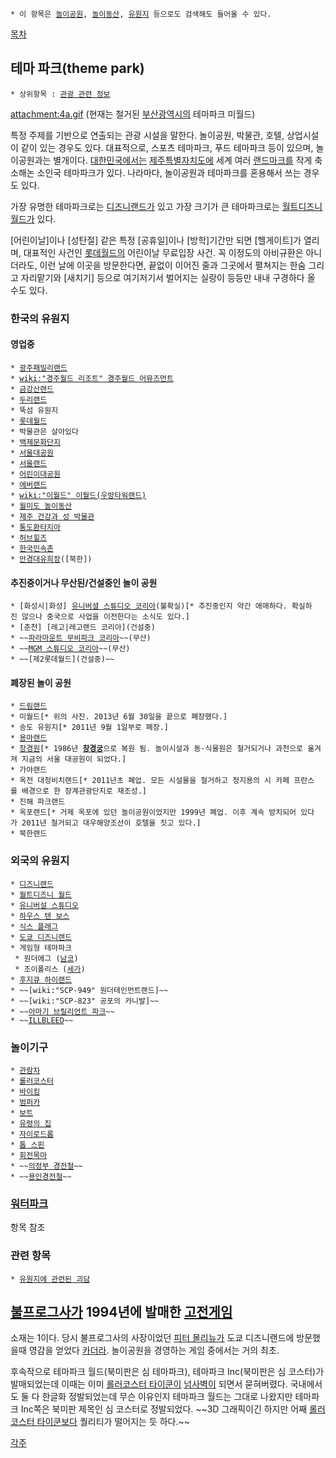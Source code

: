  * 이 항목은 [[놀이공원]], [[놀이동산]], [[유원지]] 등으로도 검색해도 들어올 수 있다.

[[목차]]
== 테마 파크(theme park) ==
 * 상위항목 : [[관광 관련 정보]]
 
attachment:4a.gif
(현재는 철거된 [[부산광역시]]의 테마파크 미월드)
 
특정 주제를 기반으로 연출되는 관광 시설을 말한다. 놀이공원, 박물관, 호텔, 상업시설이 같이 있는 경우도 있다. 대표적으로, 스포츠 테마파크, 푸드 테마파크 등이 있으며, 놀이공원과는 별개이다.
[[대한민국]]에서는 [[제주특별자치도]]에 세계 여러 [[랜드마크]]를 작게 축소해논 소인국 테마파크가 있다. 나라마다, 놀이공원과 테마파크를 혼용해서 쓰는 경우도 있다.

가장 유명한 테마파크로는 [[디즈니랜드]]가 있고 가장 크기가 큰 테마파크로는 [[월트디즈니 월드]]가 있다.

[어린이날]이나 [성탄절] 같은 특정 [공휴일]이나 [방학]기간만 되면 [헬게이트]가 열리며, 대표적인 사건인 [[롯데월드]]의 어린이날 무료입장 사건. 꼭 이정도의 아비규환은 아니더라도, 이런 날에 이곳을 방문한다면, 끝없이 이어진 줄과 그곳에서 펼쳐지는 한숨 그리고 자리맡기와 [새치기] 등으로 여기저기서 벌어지는 실랑이 등등만 내내 구경하다 올 수도 있다.

=== 한국의 유원지 ===
==== 영업중 ====
 * [[광주패밀리랜드]]
 * [[wiki:"경주월드 리조트" 경주월드 어뮤즈먼트]]
 * [[금강산랜드]]
 * [[두리랜드]]
 * 뚝섬 유원지
 * [[롯데월드]]
 * 박물관은 살아있다
 * [[백제문화단지]]
 * [[서울대공원]]
 * [[서울랜드]]
 * [[어린이대공원]]
 * [[에버랜드]]
 * [[wiki:"이월드" 이월드(우방타워랜드)]]
 * [[월미도 놀이동산]]
 * [http://www.sexmuseum.or.kr/xe/home 제주 건강과 성 박물관]
 * [[통도환타지아]]
 * [[허브힐즈]]
 * [[한국민속촌]]
 * [[만경대유희장]]([북한])

==== 추진중이거나 무산된/건설중인 놀이 공원 ====
 * [화성시|화성] [[유니버셜 스튜디오 코리아]](불확실)[* 추진중인지 약간 애매하다. 확실하진 않으나 중국으로 사업을 이전한다는 소식도 있다.]
 * [춘천] [레고|레고랜드 코리아](건설중)
 * ~~[[파라마운트|파라마운트 무비파크 코리아]]~~(무산)
 * ~~[[MGM|MGM 스튜디오 코리아]]~~(무산)
 * ~~[제2롯데월드](건설중)~~

==== 폐장된 놀이 공원 ====
 * [[드림랜드]]
 * 미월드[* 위의 사진. 2013년 6월 30일을 끝으로 폐장했다.]
 * 송도 유원지[* 2011년 9월 1일부로 폐장.]
 * [[용마랜드]]
 * [[창경원]][* 1986년 '''[[창경궁]]'''으로 복원 됨. 놀이시설과 동·식물원은 철거되거나 과천으로 옮겨져 지금의 서울 대공원이 되었다.]
 * 가야랜드
 * 옥천 대청비치랜드[* 2011년초 폐업. 모든 시설물을 철거하고 정지용의 시 카페 프란스를 배경으로 한 장계관광단지로 재조성.]
 * 진해 파크랜드
 * 옥포랜드[* 거제 옥포에 있던 놀이공원이었지만 1999년 폐업. 이후 계속 방치되어 있다가 2011년 철거되고 대우해양조선이 호텔을 짓고 있다.]
 * 북한랜드
=== 외국의 유원지 ===
 * [[디즈니랜드]]
 * [[월트디즈니 월드]]
 * [[유니버설 스튜디오]]
 * [[하우스 텐 보스]]
 * [[식스 플래그]]
 * [[도쿄 디즈니랜드]]
 * 게임형 테마파크
  * 원더에그 ([[남코]])
  * 조이폴리스 ([[세가]])
 * [[후지큐 하이랜드]]
 * ~~[wiki:"SCP-949" 원더테인먼트랜드]~~
 * ~~[wiki:"SCP-823" 공포의 카니발]~~
 * ~~[[아마기 브릴리언트 파크]]~~
 * ~~[[ILLBLEED]]~~

=== 놀이기구 ===
 * [[관람차]]
 * [[롤러코스터]]
 * [[바이킹]]
 * [[범퍼카]]
 * [[보트]]
 * [[유령의 집]]
 * [[자이로드롭]]
 * [[톱 스핀]]
 * [[회전목마]]
 * ~~[[의정부 경전철]]~~
 * ~~[[용인경전철]]~~

=== [[워터파크]] ===
항목 참조

=== 관련 항목 ===
 * [[유원지에 관련된 괴담]]

== [[불프로그]]사가 1994년에 발매한 [[고전게임]] ==
소재는 1이다. 당시 불프로그사의 사장이었던 [[피터 몰리뉴]]가 도쿄 디즈니랜드에 방문했을때 영감을 얻었다 [[카더라]]. 놀이공원을 경영하는 게임 중에서는 거의 최초.

후속작으로 테마파크 월드(북미판은 심 테마파크), 테마파크 Inc(북미판은 심 코스터)가 발매되었는데 이때는 이미 [[롤러코스터 타이쿤]]이 [[넘사벽]]이 되면서 묻혀버렸다. 국내에서도 둘 다 한글화 정발되었는데 무슨 이유인지 테마파크 월드는 그대로 나왔지만 테마파크 Inc쪽은 북미판 제목인 심 코스터로 정발되었다.
~~3D 그래픽이긴 하지만 어째 [[롤러코스터 타이쿤]]보다 퀄리티가 떨어지는 듯 하다.~~

[[각주]]
